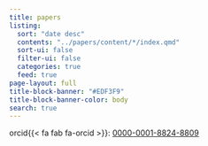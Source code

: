 ```yaml
---
title: papers
listing:
  sort: "date desc"
  contents: "../papers/content/*/index.qmd"
  sort-ui: false
  filter-ui: false
  categories: true
  feed: true
page-layout: full
title-block-banner: "#EDF3F9"
title-block-banner-color: body
search: true
---
```


orcid{{< fa fab fa-orcid >}}: [0000-0001-8824-8809](https://orcid.org/0000-0001-8824-8809)
